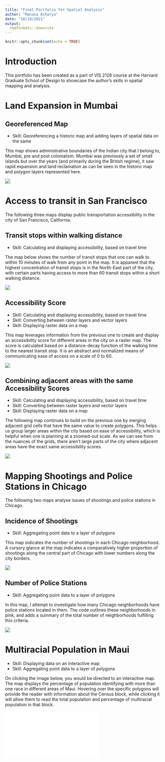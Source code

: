 ```yaml
---
title: "Final Portfolio for Spatial Analysis"
author: "Manasa Acharya"
date: "10/18/2021"
output: 
  rmdformats::downcute
---
```


```r
knitr::opts_chunk$set(echo = TRUE)
```

# Introduction

This portfolio has been created as a part of VIS 2128 course at the Harvard Graduate School of Design to showcase the author's skills in spatial mapping and analysis.

# Land Expansion in Mumbai

## Georeferenced Map
* Skill: Georeferencing a historic map and adding layers of spatial data on the same

This map shows administrative boundaries of the Indian city that I belong to, Mumbai, pre and post colonialism. Mumbai was previously a set of small islands but over the years (and primarily during the British regime), it saw rapid expansion and land reclamation as can be seen in the historic map and polygon layers represented here.

[![](Images/(MA) Final Georeferenced Map.tif)](){target="_blank"}


# Access to transit in San Francisco
The following three maps display public transportation accessibility in the city of San Francisco, California. 

## Transit stops within walking distance
* Skill: Calculating and displaying accessibility, based on travel time

The map below shows the number of transit stops that one can walk to within 10 minutes of walk from any point in the map. It is apparent that the highest concentration of transit stops is in the North-East part of the city, with certain parts having access to more than 60 transit stops within a short walking distance. 


[![](Images/Transit stops within 10 minute walk.png)](){target="_blank"}

## Accessibility Score
* Skill: Calculating and displaying accessibility, based on travel time
* Skill: Converting between raster layers and vector layers
* Skill: Displaying raster data on a map


This map leverages information from the previous one to create and display an accessibility score for different areas in the city on a raster map. The score is calculated based on a distance-decay function of the walking time to the nearest transit stop. It is an abstract and normalized means of communicating ease of access on a scale of 0 to 60.

[![](Images/Accessibility Score (Raster).png)](https://c-voulgaris.github.io/portfolio_examples/fullsize/SLO_transit.pdf){target="_blank"}

## Combining adjacent areas with the same Accessibility Scores
* Skill: Calculating and displaying accessibility, based on travel time
* Skill: Converting between raster layers and vector layers
* Skill: Displaying raster data on a map


The following map continues to build on the previous one by merging adjacent grid cells that have the same value to create polygons. This helps us group larger areas within the city based on ease of accessibility, which is helpful when one is planning at a zoomed-out scale. As we can see from the nuances of the grids, there aren't large parts of the city where adjacent areas have the exact same accessibility scores. 

[![](Images/Accessibility Score (Polygons).png)](){target="_blank"}


# Mapping Shootings and Police Stations in Chicago
The following two maps analyse issues of shootings and police stations in Chicago.

## Incidence of Shootings
* Skill: Aggregating point data to a layer of polygons

This map indicates the number of shootings in each Chicago neighborhood. A cursory glance at the map indicates a comparatively higher proportion of shootings along the central part of Chicago with lower numbers along the city borders.

[![](Images/Shootings within Chicago Neighbourhoods.png)](){target="_blank"}

## Number of Police Stations
* Skill: Aggregating point data to a layer of polygons

In this map, I attempt to investigate how many Chicago neighborhoods have police stations located in them. The code outlines these neighborhoods in pink, and adds a summary of the total number of neighborhoods fulfilling this criteria. 

[![](Images/Police precincts in Chicago Neighbourhoods.png)](){target="_blank"}


# Multiracial Population in Maui
* Skill: Displaying data on an interactive map
* Skill: Aggregating point data to a layer of polygons

On clicking the image below, you would be directed to an interactive map. The map displays the percentage of population identifying with more than one race in different areas of Maui. Hovering over the specific polygons will provide the reader with information about the Census block, while clicking it will allow them to read the total population and percentage of multiracial population in that block. 

[![](Link/Final_Interactive Map_Manasa Acharya.html)](){target="_blank"}



